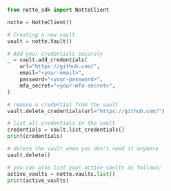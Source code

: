 ```python
from notte_sdk import NotteClient

notte = NotteClient()

# Creating a new vault 
vault = notte.Vault()

# Add your credentials securely
_ = vault.add_credentials(
    url="https://github.com/",
    email="<your-email>",
    password="<your-password>",
    mfa_secret="<your-mfa-secret>",
)

# remove a credential from the vault
vault.delete_credentials(url="https://github.com/")

# list all credentials in the vault
credentials = vault.list_credentials()
print(credentials)

# delete the vault when you don't need it anymore
vault.delete()

# you can also list your active vaults as follows:
active_vaults = notte.vaults.list()
print(active_vaults)
```
